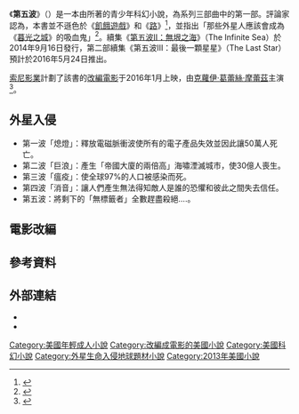{{Infobox book
| name             = 第五波<br />''The 5th Wave''
| title_orig       = 
| translator       = 
| image            = 5th Wave book.jpg
| caption          = 封面
| author           = {{link-en|瑞克·楊西|Rick Yancey}}
| illustrator      = 
| cover_artist     = Allied Integrated Marketing
| country          = {{USA}}
| language         = 英語
| series           = 
| subject          = 
| genre            = [[科幻小說|科幻小說]]
| publisher        = Penguin Group
| pub_date         = 2013年5月7日
| english_pub_date = 
| media_type       = 印刷 ([[精裝書|精裝書]])
| pages            = 497
| isbn             = 978-0-399-16241-1
| oclc             = 
| dewey            = 
| congress         = 
| followed_by      = 《[[第五波II：無垠之海|第五波II：無垠之海]]》
}}
《'''第五波'''》（{{lang-en|'''''The 5th Wave'''''}}）是一本由{{link-en|瑞克·楊西|Rick Yancey}}所著的青少年科幻小說，為系列三部曲中的第一部。評論家認為，本書並不遜色於《[[飢餓遊戲三部曲|飢餓遊戲]]》和《[[路_(小說)|路]]》<ref name="ew">{{cite news | url=http://www.ew.com/ew/article/0,,20696355,00.html | title=Book Review: The 5th Wave | work=Entertainment Weekly | date=May 3, 2013 | accessdate=5 December 2013 | author=Vilkomerson, Sara | archive-date=2014-10-06 | archive-url=https://web.archive.org/web/20141006082324/http://www.ew.com/ew/article/0,,20696355,00.html | dead-url=no }}</ref>，並指出「那些外星人應該會成為《[[暮光之城|暮光之城]]》的吸血鬼」<ref>{{cite news | url=http://books.usatoday.com/book/twilight-time-for-aliens-in-rick-yanceys-%E2%80%985th-wave/r851323 | title=Twilight time for aliens in Rick Yancey’s ‘5th Wave’ | work=USA Today | date=May 6, 2013 | accessdate=5 December 2013 | author=Truitt, Brian | archive-date=2013-06-12 | archive-url=https://web.archive.org/web/20130612015507/http://books.usatoday.com/book/twilight-time-for-aliens-in-rick-yanceys-%E2%80%985th-wave/r851323 | dead-url=no }}</ref>。續集《[[第五波II：無垠之海|第五波II：無垠之海]]》（The Infinite Sea）於2014年9月16日發行，第二部續集《第五波III：最後一顆星星》（The Last Star）預計於2016年5月24日推出。

[[索尼影業|索尼影業]]計劃了該書的[[第5毀滅|改編電影]]于2016年1月上映，由[[克蘿伊·葛蕾絲·摩蕾茲|克蘿伊·葛蕾絲·摩蕾茲]]主演<ref>{{cite web|url=https://twitter.com/5thWaveMovie/status/593869120149573633|title=#5thWaveMovie is coming… even sooner. See it in theaters January 15, 2016.|accessdate=May 1, 2015|publisher=Twitter|date=April 30, 2015|archive-date=2016-03-05|archive-url=https://web.archive.org/web/20160305062138/https://twitter.com/5thWaveMovie/status/593869120149573633|dead-url=no}}</ref>。

==外星入侵==
*第一波「熄燈」：釋放電磁脈衝波使所有的電子產品失效並因此讓50萬人死亡。
*第二波「巨浪」：產生「帝國大廈的兩倍高」海嘯湮滅城市，使30億人喪生。
*第三波「瘟疫」：使全球97%的人口被感染而死。
*第四波「消音」：讓人們產生無法得知敵人是誰的恐懼和彼此之間失去信任。
*第五波：將剩下的「無標籤者」全數趕盡殺絕....。

==電影改編==
{{main|第五波 (電影)}}

==參考資料==
{{reflist}}

==外部連結==
* {{Official website|http://www.the5thwaveiscoming.com/}}
* {{YouTube | id= lKkEAIs4pJc | title= ''The 5th Wave'' book trailers compilation }}

{{DEFAULTSORT:5th Wave}}
[[Category:美國年輕成人小說|Category:美國年輕成人小說]]
[[Category:改編成電影的美國小說|Category:改編成電影的美國小說]]
[[Category:美國科幻小說|Category:美國科幻小說]]
[[Category:外星生命入侵地球題材小說|Category:外星生命入侵地球題材小說]]
[[Category:2013年美國小說|Category:2013年美國小說]]